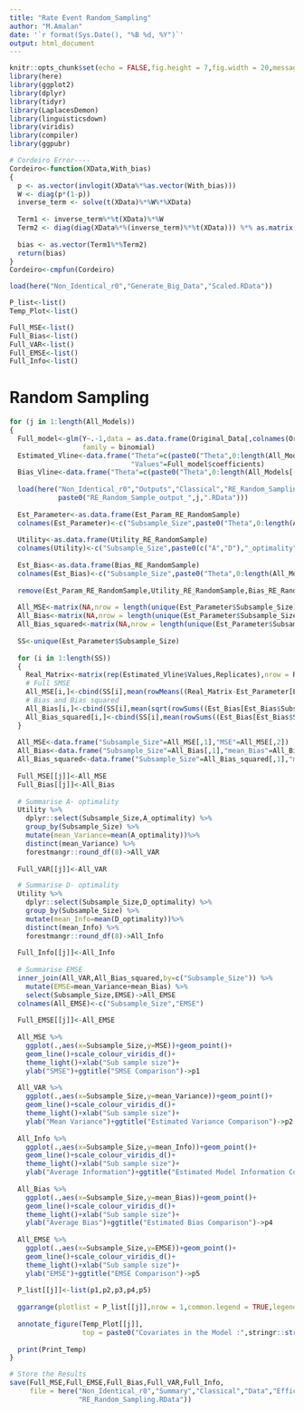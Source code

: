 ```yaml
---
title: "Rate Event Random_Sampling"
author: "M.Amalan"
date: '`r format(Sys.Date(), "%B %d, %Y")`'
output: html_document
---
```


```r
knitr::opts_chunk$set(echo = FALSE,fig.height = 7,fig.width = 20,message = FALSE,warning = FALSE)
library(here)
library(ggplot2)
library(dplyr)
library(tidyr)
library(LaplacesDemon)
library(linguisticsdown)
library(viridis)
library(compiler)
library(ggpubr)

# Cordeiro Error----
Cordeiro<-function(XData,With_bias)
{
  p <- as.vector(invlogit(XData%*%as.vector(With_bias)))
  W <- diag(p*(1-p))
  inverse_term <- solve(t(XData)%*%W%*%XData)
  
  Term1 <- inverse_term%*%t(XData)%*%W
  Term2 <- diag(diag(XData%*%(inverse_term)%*%t(XData))) %*% as.matrix(p-0.5)
  
  bias <- as.vector(Term1%*%Term2)
  return(bias)
}  
Cordeiro<-cmpfun(Cordeiro)

load(here("Non_Identical_r0","Generate_Big_Data","Scaled.RData"))

P_list<-list()
Temp_Plot<-list()

Full_MSE<-list()
Full_Bias<-list()
Full_VAR<-list()
Full_EMSE<-list()
Full_Info<-list()
```

# Random Sampling

```r
for (j in 1:length(All_Models)) 
{
  Full_model<-glm(Y~.-1,data = as.data.frame(Original_Data[,colnames(Original_Data) %in% c("Y",All_Models[[j]]) ]),
                  family = binomial)
  Estimated_Vline<-data.frame("Theta"=c(paste0("Theta",0:length(All_Models[[j]][-1]))),
                              "Values"=Full_model$coefficients)
  Bias_Vline<-data.frame("Theta"=c(paste0("Theta",0:length(All_Models[[j]][-1]))),"Values"=0)
  
  load(here("Non_Identical_r0","Outputs","Classical","RE_Random_Sampling",
            paste0("RE_Random_Sample_output_",j,".RData")))
  
  Est_Parameter<-as.data.frame(Est_Param_RE_RandomSample)
  colnames(Est_Parameter)<-c("Subsample_Size",paste0("Theta",0:length(All_Models[[j]][-1])))
  
  Utility<-as.data.frame(Utility_RE_RandomSample) 
  colnames(Utility)<-c("Subsample_Size",paste0(c("A","D"),"_optimality"))
  
  Est_Bias<-as.data.frame(Bias_RE_RandomSample) 
  colnames(Est_Bias)<-c("Subsample_Size",paste0("Theta",0:length(All_Models[[j]][-1])))
  
  remove(Est_Param_RE_RandomSample,Utility_RE_RandomSample,Bias_RE_RandomSample)
  
  All_MSE<-matrix(NA,nrow = length(unique(Est_Parameter$Subsample_Size)),ncol = 2)
  All_Bias<-matrix(NA,nrow = length(unique(Est_Parameter$Subsample_Size)),ncol = 2)
  All_Bias_squared<-matrix(NA,nrow = length(unique(Est_Parameter$Subsample_Size)),ncol = 2)
  
  SS<-unique(Est_Parameter$Subsample_Size)
  
  for (i in 1:length(SS)) 
  {
    Real_Matrix<-matrix(rep(Estimated_Vline$Values,Replicates),nrow = Replicates,byrow = TRUE)
    # Full SMSE
    All_MSE[i,]<-cbind(SS[i],mean(rowMeans((Real_Matrix-Est_Parameter[Est_Parameter$Subsample_Size== SS[i],-1])^2)))
    # Bias and Bias squared
    All_Bias[i,]<-cbind(SS[i],mean(sqrt(rowSums((Est_Bias[Est_Bias$Subsample_Size== SS[i],-1])^2))))
    All_Bias_squared[i,]<-cbind(SS[i],mean(rowSums((Est_Bias[Est_Bias$Subsample_Size== SS[i],-1])^2)))
  }
  
  All_MSE<-data.frame("Subsample_Size"=All_MSE[,1],"MSE"=All_MSE[,2])
  All_Bias<-data.frame("Subsample_Size"=All_Bias[,1],"mean_Bias"=All_Bias[,2])
  All_Bias_squared<-data.frame("Subsample_Size"=All_Bias_squared[,1],"mean_Bias"=All_Bias_squared[,2])
  
  Full_MSE[[j]]<-All_MSE
  Full_Bias[[j]]<-All_Bias
  
  # Summarise A- optimality
  Utility %>%
    dplyr::select(Subsample_Size,A_optimality) %>%
    group_by(Subsample_Size) %>%
    mutate(mean_Variance=mean(A_optimality))%>%
    distinct(mean_Variance) %>% 
    forestmangr::round_df(8)->All_VAR  
  
  Full_VAR[[j]]<-All_VAR

  # Summarise D- optimality
  Utility %>%
    dplyr::select(Subsample_Size,D_optimality) %>%
    group_by(Subsample_Size) %>%
    mutate(mean_Info=mean(D_optimality))%>%
    distinct(mean_Info) %>% 
    forestmangr::round_df(8)->All_Info  
  
  Full_Info[[j]]<-All_Info
  
  # Summarise EMSE
  inner_join(All_VAR,All_Bias_squared,by=c("Subsample_Size")) %>%
    mutate(EMSE=mean_Variance+mean_Bias) %>%
    select(Subsample_Size,EMSE)->All_EMSE
  colnames(All_EMSE)<-c("Subsample_Size","EMSE")
  
  Full_EMSE[[j]]<-All_EMSE
  
  All_MSE %>%
    ggplot(.,aes(x=Subsample_Size,y=MSE))+geom_point()+
    geom_line()+scale_colour_viridis_d()+
    theme_light()+xlab("Sub sample size")+
    ylab("SMSE")+ggtitle("SMSE Comparison")->p1
  
  All_VAR %>%
    ggplot(.,aes(x=Subsample_Size,y=mean_Variance))+geom_point()+
    geom_line()+scale_colour_viridis_d()+
    theme_light()+xlab("Sub sample size")+
    ylab("Mean Variance")+ggtitle("Estimated Variance Comparison")->p2
  
  All_Info %>%
    ggplot(.,aes(x=Subsample_Size,y=mean_Info))+geom_point()+
    geom_line()+scale_colour_viridis_d()+
    theme_light()+xlab("Sub sample size")+
    ylab("Average Information")+ggtitle("Estimated Model Information Comparison")->p3
  
  All_Bias %>%
    ggplot(.,aes(x=Subsample_Size,y=mean_Bias))+geom_point()+
    geom_line()+scale_colour_viridis_d()+
    theme_light()+xlab("Sub sample size")+
    ylab("Average Bias")+ggtitle("Estimated Bias Comparison")->p4
  
  All_EMSE %>%
    ggplot(.,aes(x=Subsample_Size,y=EMSE))+geom_point()+
    geom_line()+scale_colour_viridis_d()+
    theme_light()+xlab("Sub sample size")+
    ylab("EMSE")+ggtitle("EMSE Comparison")->p5
  
  P_list[[j]]<-list(p1,p2,p3,p4,p5)
  
  ggarrange(plotlist = P_list[[j]],nrow = 1,common.legend = TRUE,legend="top")->Temp_Plot[[j]]
  
  annotate_figure(Temp_Plot[[j]],
                  top = paste0("Covariates in the Model :",stringr::str_c(All_Models[[j]],collapse = ",")))->Print_Temp
  
  print(Print_Temp)
}

# Store the Results
save(Full_MSE,Full_EMSE,Full_Bias,Full_VAR,Full_Info,
     file = here("Non_Identical_r0","Summary","Classical","Data","Efficiency",
                 "RE_Random_Sampling.RData"))

```